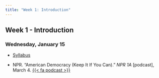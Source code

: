 ```yaml
---
title: "Week 1: Introduction"
---
```


::: {.content-visible when-format="pdf"}

## Week 1 - Introduction

:::


### Wednesday, January 15

- [Syllabus](../index.qmd)

- NPR. "American Democracy (Keep It If You Can)." *NPR 1A* [podcast], March 4. [{{< fa podcast >}}](https://www.npr.org/2019/03/04/700080612/american-democracy-keep-it-if-you-can)

